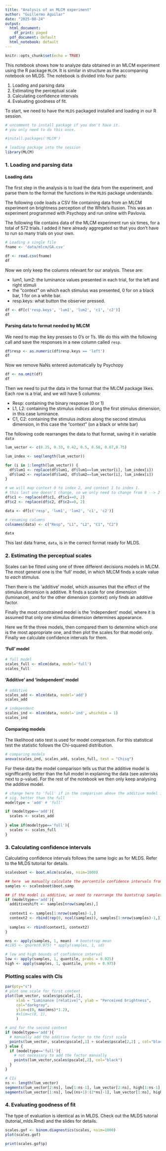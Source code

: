 ```yaml
---
title: "Analysis of an MLCM experiment"
author: "Guillermo Aguilar"
date: "2025-08-24"
output:
  html_document:
    df_print: paged
  pdf_document: default
  html_notebook: default
---
```


```r
knitr::opts_chunk$set(echo = TRUE)
```

This notebook shows how to analyze data obtained in an MLCM experiment using
the R package `MLCM`. It is similar in structure as the accompaning notebook
on MLDS. The notebook is divided into four parts:

1. Loading and parsing data
2. Estimating the perceptual scale
3. Calculating confidence intervals
4. Evaluating goodness of fit.


To start, we need to have the `MLDS` packaged installed and loading in our R session.
```r
# uncomment to install package if you don't have it.
# you only need to do this once.

#install.packages('MLCM')

# loading package into the session
library(MLCM)
```

### 1. Loading and parsing data

#### Loading data

The first step in the analysis is to load the data from the experiment, and 
parse them to the format the functions in the `MLDS` package understands. 

The following code loads a CSV file containing data from an MLCM experiment 
on brightness perception of the White's illusion. 
This was an experiment programmed with Psychopy and run online with Pavlovia.

The following file contains data of the MLCM experiment run six times, 
for a total of 572 trials.
I added it here already aggregated so that you don't have to run so many trials on your own.
```r
# Loading a single file
fname <- 'data/mlcm/GA.csv'

df <- read.csv(fname)
df
```



Now we only keep the columns relevant for our analysis. These are:

- lum1, lum2: the luminance values presented in each trial, for the left and right stimuli
- the "context" on which each stimulus was presented, 0 for on a black bar, 1 for 
  on a white bar.
- resp.keys: what button the observer pressed.

```r
df <- df[c('resp.keys', 'lum1', 'lum2', 'c1', 'c2')]
df
```

#### Parsing data to format needed by MLCM

We need to map the key presses to 0's or 1's. We do this with the following call
and save the responses in a new column called `resp`.

```r
df$resp <- as.numeric(df$resp.keys == 'left')
df
```
Now we remove NaNs entered automatically by Psychopy

```r
df <- na.omit(df)
df
```
Then we need to put the data in the format that the MLCM package likes.
Each row is a trial, and we will have 5 columns:

- Resp: containing the binary response (0 or 1)
- L1, L2: containing the stimulus *indices* along the first stimulus dimension, 
in this case luminance.
- C1, C2: containing the stimulus *indices* along the second stimulus dimension, 
in this case the "context" (on a black or white bar)

The following code rearranges the data to that format, saving it in variable `data`

```r
lum_vector <- c(0.25, 0.33, 0.42, 0.5, 0.58, 0.67,0.75)

lum_index <- seq(length(lum_vector))

for (i in 1:length(lum_vector)) {
  df$lum1 <- replace(df$lum1, df$lum1==lum_vector[i], lum_index[i])
  df$lum2 <- replace(df$lum2, df$lum2==lum_vector[i], lum_index[i])
}

# we will map context 0 to index 2, and context 1 to index 1. 
# this last one doesn't change, so we only need to change from 0 --> 2
df$c1 <- replace(df$c1, df$c1==0, 2)
df$c2 <- replace(df$c2, df$c2==0, 2)

data <- df[c('resp', 'lum1', 'lum2', 'c1', 'c2')]

# renaming columns
colnames(data) <- c("Resp", "L1", "L2", "C1", "C2")

data
```

This last data frame, `data`, is in the correct format ready for MLDS.


### 2. Estimating the perceptual scales

Scales can be fitted using one of three different decisions models in MLCM. The
most general one is the 'full' model, in which  MLCM finds a scale value to 
*each* stimulus.

Then there is the 'additive' model, which assumes that the effect of the stimulus 
dimension is additive. It finds a scale for one dimension (luminance), and for 
the other dimension (context) only finds an additive factor.

Finally the most constrained model is the 'independent' model, where it is assumed 
that only one stimulus dimension determines appearance.

Here we fit the three models, then compared them to determine which one is the
most appropriate one, and then plot the scales for that model only. Finally we 
calculate confidence intervals for them.

#### 'Full' model

```r
# full model
scales_full <- mlcm(data, model='full')
scales_full
```

#### 'Additive ' and 'independent' model

```r
# additive
scales_add <- mlcm(data, model='add')
scales_add
```

```r
# independent
scales_ind <- mlcm(data, model='ind', whichdim = 1)
scales_ind
```

#### Comparing models 

The likelihood ratio test is used for model comparison. For this statistical test
the statistic follows the Chi-squared distribution.

```r
# comparing models
anova(scales_ind, scales_add, scales_full, test = "Chisq")
```

For these data the model comparison tells us that the additive model 
is signifficantly better than the full model in explaining the data 
(see asterisks next to p-value). For the rest of the notebook we then only
keep analysing the additive model.

```r
# change here to 'full' if in the comparison above the additive model is not 
# sig. better than the full
modeltype = 'add' # 'full'
```


```r
if (modeltype=='add'){
  scales <- scales_add
  
} else if(modeltype=='full'){
  scales <- scales_full
}

```

### 3. Calculating confidence intervals

Calculating confidence intervals follows the same logic as for MLDS. Refer to
the MLDS tutorial for details. 

```r
scalesboot <- boot.mlcm(scales, nsim=1000)

## here  we manually calculate the percentile confidence intervals from the bootstrap samples
samples <- scalesboot$boot.samp

## if the model is additive, we need to rearrange the bootstrap samples a bit to get a full matrix of samples
if (modeltype=='add'){
  additiveshift <- samples[nrow(samples),]
  
  context1 <- samples[1:nrow(samples)-1,]
  context2 <- rbind(rep(0, ncol(samples)), samples[1:nrow(samples)-1,]) + additiveshift
  
  samples <- rbind(context1, context2)
}

mns <- apply(samples, 1, mean)  # bootstrap mean
#ci95 <- qnorm(0.975) * apply(samples, 1, sd) 

# low and high bounds of confidence interval
low <- apply(samples, 1, quantile, probs = 0.025)
high <- apply(samples, 1, quantile, probs = 0.975)
```

### Plotting scales with CIs

```r
par(pty="s")
# plot one scale for first context
plot(lum_vector, scales$pscale[,1], 
     xlab = "Luminance [relative]", ylab = "Perceived brightness", 
     col="darkgray",
     ylim=c(0, max(mns)*1.2), 
     #xlim=c(0, 1),
     )

# and for the second context
if (modeltype=='add'){
  # manually add the additive factor to the first scale
  points(lum_vector, scales$pscale[,1] + scales$pscale[2,2] , col="black")
} else {
  if (modeltype=='full'){
    # not necessary to add the factor manually
    points(lum_vector,scales$pscale[,2], col="black")
  }
}

# CIs
ns <- length(lum_vector)
segments(lum_vector[2:ns], low[1:ns-1], lum_vector[2:ns], high[1:ns-1], col="darkgray")
segments(lum_vector[1:ns], low[(ns+1):(2*ns)-1], lum_vector[1:ns], high[(ns+1):(2*ns)-1], col="black")
```

### 4. Evaluating goodness of fit

The type of evaluation is identical as in MLDS. Check out the MLDS tutorial (tutorial_mlds.Rmd) 
and the slides for details.

```r
scales.gof <- binom.diagnostics(scales, nsim=1000)
plot(scales.gof)
```

```r
print(scales.gof$p)
```

